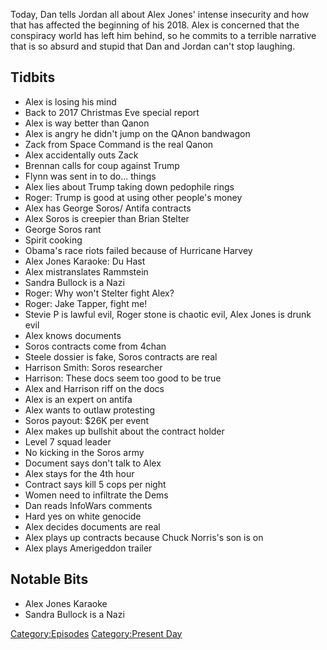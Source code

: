 {{DEFAULTSORT:
    #_EPISODE_0118:January 10-11, 2018
}}{{Episode
    | title             = January 10-11, 2018
    | caption           = Listen to this episode on [https://knowledgefight.libsyn.com/knowledge-fight-jan-10-11-2018 Libsyn] [https://open.spotify.com/episode/5ZPRjvyB6MFFQBlwDqSPwl Spotify]
    | episodeNumber     = 118
    | length            = 02:36:13
    | airDate           = January 12, 2018
    | coverageStartDate = January 10, 2018
    | coverageEndDate   = January 11, 2018
    | episodeType       = [[:Category:Present Day|Present Day]]
    | appearance        = [[Zack from Space Command]], [[John Brennan]], [[Mike Flynn]], [[Roger Stone]], [[Steve P]], [[George Soros]], [[Brian Stelter]], [[Alex Soros]], [[Jake Tapper]], [[Harrison Smith]]
    | beverage          = Bell's 2 Hearted Ale
    | previousEpisode   = [[117: January 8, 2018]]
    | nextEpisode       = [[119: August 16, 2012]]
}}

{{Stub}}

Today, Dan tells Jordan all about Alex Jones' intense insecurity and how that has affected the beginning of his 2018. Alex is concerned that the conspiracy world has left him behind, so he commits to a terrible narrative that is so absurd and stupid that Dan and Jordan can't stop laughing.

==Tidbits==

*Alex is losing his mind
*Back to 2017 Christmas Eve special report
*Alex is way better than Qanon
*Alex is angry he didn't jump on the QAnon bandwagon
*Zack from Space Command is the real Qanon
*Alex accidentally  outs Zack
*Brennan calls for coup against Trump
*Flynn was sent in to do... things
*Alex lies about Trump taking down pedophile rings
*Roger: Trump is good at using other people's money
*Alex has George Soros/ Antifa contracts
*Alex Soros is creepier than Brian Stelter
*George Soros rant
*Spirit cooking
*Obama's race riots failed because of Hurricane Harvey
*Alex Jones Karaoke: Du Hast
*Alex mistranslates Rammstein
*Sandra Bullock is a Nazi
*Roger: Why won't Stelter fight Alex?
*Roger: Jake Tapper, fight me!
*Stevie P is lawful evil, Roger stone is chaotic evil, Alex Jones is drunk evil
*Alex knows documents
*Soros contracts come from 4chan
*Steele dossier is fake, Soros contracts are real
*Harrison Smith: Soros researcher
*Harrison: These docs seem too good to be true
*Alex and Harrison riff on the docs
*Alex is an expert on antifa
*Alex wants to outlaw protesting
*Soros payout: $26K per event
*Alex makes up bullshit about the contract holder
*Level 7 squad leader
*No kicking in the Soros army
*Document says don't talk to Alex
*Alex stays for the 4th hour
*Contract says kill 5 cops per night
*Women need to infiltrate the Dems
*Dan reads InfoWars comments
*Hard yes on white genocide
*Alex decides documents are real
*Alex plays up contracts because Chuck Norris's son is on
*Alex plays Amerigeddon trailer

==Notable Bits==

*Alex Jones Karaoke
*Sandra Bullock is a Nazi

[[Category:Episodes]]
[[Category:Present Day]]
